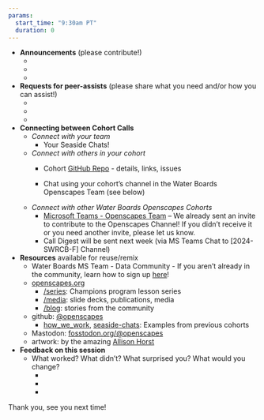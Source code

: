 ```yaml
---
params:
  start_time: "9:30am PT"
  duration: 0
---
```


-   **Announcements** (please contribute!)
    -   ‎
    -   
    -   
-   **Requests for peer-assists** (please share what you need and/or how you can assist!)
    -   ‎
    -   
    -   
-   **Connecting between Cohort Calls**
    -   *Connect with your team*
        -   Your Seaside Chats!
    -   *Connect with others in your cohort*
        -   Cohort [GitHub Repo](https://github.com/Openscapes/2024-swrcb-fall) - details, links, issues

        -   Chat using your cohort's channel in the Water Boards Openscapes Team (see below)
    -   *Connect with other Water Boards Openscapes Cohorts*
        -   [Microsoft Teams - Openscapes Team](https://teams.microsoft.com/l/team/19%3ahddOcIDOdB9XVRDG0aaHsl9icCtjZrQpgnCuONoAYaU1%40thread.tacv2/conversations?groupId=d20bd7eb-287d-4c0e-8200-be28810f6112&tenantId=fe186a25-7d49-41e6-9941-05d2281d36c1) -- We already sent an invite to contribute to the Openscapes Channel! If you didn’t receive it or you need another invite, please let us know. 
        -   Call Digest will be sent next week (via MS Teams Chat to [2024-SWRCB-F] Channel)
-   **Resources** available for reuse/remix
    -   Water Boards MS Team - Data Community - If you aren’t already in the community, learn how to sign up [here](https://www.waterboards.ca.gov/resources/oima/cowi/data_communities.html)!
    -   [openscapes.org](https://openscapes.org)
        -   [/series](https://openscapes.github.io/series): Champions program lesson series
        -   [/media](https://openscapes.org/media): slide decks, publications, media
        -   [/blog](https://openscapes.org/blog): stories from the community
    -   github: [\@openscapes](https://github.com/openscapes)
        -   [how_we_work](https://github.com/Openscapes/how_we_work), [seaside-chats](https://github.com/Openscapes/seaside-chats): Examples from previous cohorts
    -   Mastodon: [fosstodon.org/\@openscapes](https://fosstodon.org/@openscapes)
    -   artwork: by the amazing [Allison Horst](https://twitter.com/allison_horst)
-   **Feedback on this session**
    -   What worked? What didn’t? What surprised you? What would you change?
        -   ‎
        -   
        -   

Thank you, see you next time!
